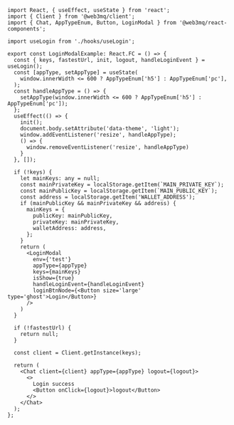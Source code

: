 ```tsx
import React, { useEffect, useState } from 'react';
import { Client } from '@web3mq/client';
import { Chat, AppTypeEnum, Button, LoginModal } from '@web3mq/react-components';

import useLogin from './hooks/useLogin';

export const LoginModalExample: React.FC = () => {
  const { keys, fastestUrl, init, logout, handleLoginEvent } = useLogin();
  const [appType, setAppType] = useState(
    window.innerWidth <= 600 ? AppTypeEnum['h5'] : AppTypeEnum['pc'],
  );
  const handleAppType = () => {
    setAppType(window.innerWidth <= 600 ? AppTypeEnum['h5'] : AppTypeEnum['pc']);
  };
  useEffect(() => {
    init();
    document.body.setAttribute('data-theme', 'light');
    window.addEventListener('resize', handleAppType);
    () => {
      window.removeEventListener('resize', handleAppType)
    }
  }, []);

  if (!keys) {
    let mainKeys: any = null;
    const mainPrivateKey = localStorage.getItem(`MAIN_PRIVATE_KEY`);
    const mainPublicKey = localStorage.getItem(`MAIN_PUBLIC_KEY`);
    const address = localStorage.getItem('WALLET_ADDRESS');
    if (mainPublicKey && mainPrivateKey && address) {
      mainKeys = {
        publicKey: mainPublicKey,
        privateKey: mainPrivateKey,
        walletAddress: address,
      };
    }
    return (
      <LoginModal 
        env={'test'}
        appType={appType}
        keys={mainKeys}
        isShow={true}
        handleLoginEvent={handleLoginEvent}
        loginBtnNode={<Button size='large' type='ghost'>Login</Button>}
      />
    )
  }

  if (!fastestUrl) {
    return null;
  }

  const client = Client.getInstance(keys);

  return (
    <Chat client={client} appType={appType} logout={logout}>
      <>
        Login success
        <Button onClick={logout}>logout</Button>
      </>
    </Chat>
  );
};
```